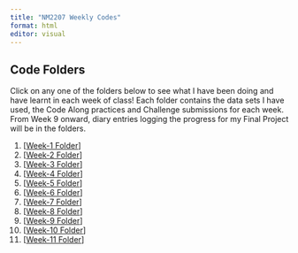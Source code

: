 ```yaml
---
title: "NM2207 Weekly Codes"
format: html
editor: visual
---
```


## Code Folders

Click on any one of the folders below to see what I have been doing and have learnt in each week of class! Each folder contains the data sets I have used, the Code Along practices and Challenge submissions for each week. From Week 9 onward, diary entries logging the progress for my Final Project will be in the folders.

1.  \[[Week-1 Folder](https://github.com/wongzixin/Week-1)\]
2.  \[[Week-2 Folder](https://github.com/wongzixin/Week-2)\]
3.  \[[Week-3 Folder](https://github.com/wongzixin/Week-3)\]
4.  \[[Week-4 Folder](https://github.com/wongzixin/Week-4)\]
5.  \[[Week-5 Folder](https://github.com/wongzixin/Week-5)\]
6.  \[[Week-6 Folder](https://github.com/wongzixin/Week-6)\]
7.  \[[Week-7 Folder](https://github.com/wongzixin/Week-7)\]
8.  \[[Week-8 Folder](https://github.com/wongzixin/Week-8)\]
9.  \[[Week-9 Folder](https://github.com/wongzixin/Week-9)\]
10. \[[Week-10 Folder](https://github.com/wongzixin/Week-10)\]
11. \[[Week-11 Folder](https://github.com/wongzixin/wongzixin.github.io/tree/main/src/Week-11)\]
